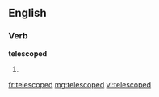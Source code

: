 ==English==

===Verb===
'''telescoped'''

# {{past of|telescope}}

[[fr:telescoped]]
[[mg:telescoped]]
[[vi:telescoped]]